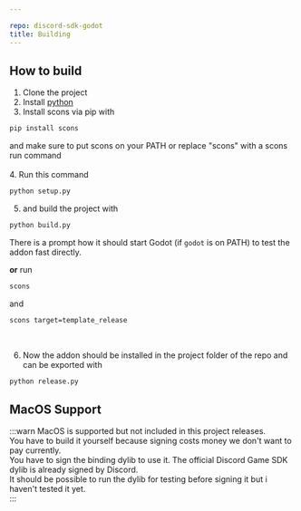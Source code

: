 ```yaml
---

repo: discord-sdk-godot
title: Building
---
```

## How to build
1. Clone the project
2. Install [python](https://www.python.org/downloads/)
3. Install scons via pip with
```sh
pip install scons
```
and make sure to put scons on your PATH or replace "scons" with a scons run command<br/>
<br/>
4. Run this command
```sh
python setup.py
```
5. and build the project with
```sh
python build.py
```
There is a prompt how it should start Godot (if `godot` is on PATH) to test the addon fast directly.
<br/>

**or** run
```sh
scons
```
and
```sh
scons target=template_release
```
<br/>

6. Now the addon should be installed in the project folder of the repo and can be exported with
```sh
python release.py
```
## MacOS Support
:::warn
MacOS is supported but not included in this project releases. <br/>
You have to build it yourself because signing costs money we don't want to pay currently.<br/>
You have to sign the binding dylib to use it. The official Discord Game SDK dylib is already signed by Discord.<br/>
It should be possible to run the dylib for testing before signing it but i haven't tested it yet.<br/>
:::